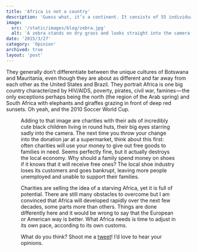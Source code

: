 ```yaml
---
title: 'Africa is not a country'
description: 'Guess what, it’s a continent. It consists of 55 individual countries, yet western journalists insist on referring to it as one place.'
image:
  src: '/static/images/blog/zebra.jpg'
  alt: 'A zebra stands on dry grass and looks straight into the camera.'
date: '2015/3/27'
category: 'Opinion'
archived: true
layout: 'post'
---
```



They generally don’t differentiate between the unique cultures of Botswana and Mauritania, even though they are about as different and far away from each other as the United States and Brazil. They portrait Africa is one big country characterized by HIV/AIDS, poverty, pirates, civil war, famines — the only exceptions perhaps being the north (the region of the Arab spring) and South Africa with elephants and giraffes grazing in front of deep red sunsets. Oh yeah, and the 2010 Soccer World Cup.

<Figure
  image={{
    src: '/static/images/blog/child-eyes.jpg',
    srcSet: [400, 800, 1200, 2400],
    alt: 'A young black child looks up from the painting she is drawing.',
    aspectRatio: 3 / 2
  }}
  caption="Yes, this photo was taken in Africa. But it is wrong to reduce ‘Africa’ to big eyes and poverty. There is so much more to the continent and each country is unique."
  align={Figure.LEFT}
/>

Adding to that image are charities with their ads of incredibly cute black children living in round huts, their big eyes starring sadly into the camera. The next time you throw your change into the donation jar at a supermarket, think about this first: often charities will use your money to give out free goods to families in need. Seems perfectly fine, but it actually destroys the local economy. Why should a family spend money on shoes if it knows that it will receive free ones? The local shoe industry loses its customers and goes bankrupt, leaving more people unemployed and unable to support their families.

Charities are selling the idea of a starving Africa, yet it is full of potential. There are still many obstacles to overcome but I am convinced that Africa will developed rapidly over the next few decades, some parts more than others. Things are done differently here and it would be wrong to say that the European or American way is better. What Africa needs is time to adjust in its own pace, according to its own customs.

What do you think? Shoot me a [tweet](https://twitter.com/connor_baer)! I’d love to hear your opinions.
